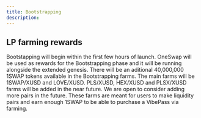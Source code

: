 ```yaml
---
title: Bootstrapping
description: 
---
```


## LP farming rewards

Bootstapping will begin within the first few hours of launch. OneSwap will be used as rewards for the Bootstrapping phase and it will be running alongside the extended genesis. There will be an aditional 40,000,000 1SWAP tokens available in the Bootstrapping farms. The main farms will be 1SWAP/XUSD and LOVE/XUSD. PLS/XUSD, HEX/XUSD and PLSX/XUSD farms will be added in the near future. We are open to consider adding more pairs in the future. These farms are meant for users to make liquidity pairs and earn enough 1SWAP to be able to purchase a VibePass via farming.
